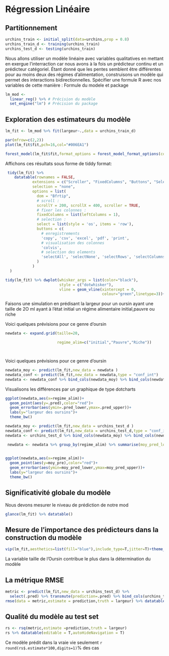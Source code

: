 # Régression Linéaire

## Partitionnement 

```r
urchins_train <- initial_split(data=urchins,prop = 0.8)
urchins_train_d <- training(urchins_train)
urchins_test_d <- testing(urchins_train)
```

Nous allons utiliser un modèle linéaire avec variables qualitatives en mettant en exergue l'interraction car nous avons à la fois un prédicteur continu et un prédicteur catégoriel. Étant donné que les pentes semblent être différentes pour au moins deux des régimes d'alimentation, construisons un modèle qui permet des interactions bidirectionnelles. Spécifier une formule R avec nos variables de cette manière : Formule du modele et package

```r

lm_mod <- 
  linear_reg() %>% # Précision du modèle
  set_engine("lm") # Précision du package

```

## Exploration des estimateurs du modèle

```r
lm_fit <- lm_mod %>% fit(largeur~.,data = urchins_train_d)
```

```r
par(mfrow=c(2,2))
plot(lm_fit$fit,pch=16,col="#006EA1")
```

```r
forest_model(lm_fit$fit,format_options = forest_model_format_options(colour = "red",color = "green"),recalculate_width = T,recalculate_height = T,theme = theme_forest(),breaks = T,factor_separate_line = T)
```

Affichons ces résultats sous forme de tiddy format:

```r
 tidy(lm_fit) %>%
    datatable(rownames = FALSE, 
            extensions = c("Scroller", "FixedColumns", "Buttons", "Select"), 
            selection = "none",
            options = list(
              dom = "Bfrtip", 
              # scroll :
              scrollY = 200, scrollX = 400, scroller = TRUE,
              # fixer les colonnes : 
              fixedColumns = list(leftColumns = 1),
              # selection :
              select = list(style = 'os', items = 'row'),
              buttons = c(
                # enregistrements
                'copy', 'csv', 'excel', 'pdf', 'print',
                # visualisation des colonnes
                'colvis',
                # selection des elements
                'selectAll', 'selectNone', 'selectRows', 'selectColumns', 'selectCells'
              )
            )
  )

```

```r
tidy(lm_fit) %>% dwplot(whisker_args = list(color="black"),
                        style = c("dotwhisker"),
                        vline = geom_vline(xintercept = 0,
                                           colour="green",linetype=3))+theme_bw()+theme(legend.position = "None")
```

Faisons une simulation en prédisant la largeur pour un oursin ayant une taille de 2O ml ayant à l'état initial un régime alimentaire initial,pauvre ou riche

Voici quelques prévisions pour ce genre d'oursin

```r

newdata <- expand.grid(taille=20,

                       regime_alim=c("initial","Pauvre","Riche"))




```

Voici quelques prévisions pour ce genre d'oursin

```r
newdata_moy <- predict(lm_fit,new_data = newdata )
newdata_conf <- predict(lm_fit,new_data = newdata,type = "conf_int")
newdata <- newdata_conf %>% bind_cols(newdata_moy) %>% bind_cols(newdata)
```

Visualisons les différences par un graphique de type dotcharts

```r
ggplot(newdata,aes(x=regime_alim))+
  geom_point(aes(y=.pred),color="red")+
  geom_errorbar(aes(ymin=.pred_lower,ymax=.pred_upper))+
  labs(y="largeur des oursins")+
  theme_bw()
```

```r
newdata_moy <- predict(lm_fit,new_data = urchins_test_d )
newdata_conf <- predict(lm_fit,new_data = urchins_test_d,type = "conf_int")
newdata <- urchins_test_d %>% bind_cols(newdata_moy) %>% bind_cols(newdata_conf)
```

```r
 newdata <- newdata %>% group_by(regime_alim) %>% summarise(moy_pred_lower=mean(.pred_lower),moy_pred_upper=mean(.pred_upper),moy_pre=mean(.pred)) %>% ungroup()
 
```

```r
ggplot(newdata,aes(x=regime_alim))+
  geom_point(aes(y=moy_pre),color="red")+
  geom_errorbar(aes(ymin=moy_pred_lower,ymax=moy_pred_upper))+
  labs(y="largeur des oursins")+
  theme_bw()
```

## Significativité globale du modèle
Nous devons mesurer le niveau de prédiction de notre mod
```r
glance(lm_fit) %>% datatable()
```

## Mesure de l'importance des prédicteurs dans la construction du modèle
```r
vip(lm_fit,aesthetics=list(fill="blue"),include_type=T,jitter=T)+theme_clean()
```

La variable taille de l'Oursin contribue le plus dans la détermination du modèle

## La métrique RMSE
```r
metric <- predict(lm_fit,new_data = urchins_test_d) %>% 
  select(.pred) %>% transmute(prediction=.pred) %>% bind_cols(urchins_test_d)
rmse(data = metric,estimate = prediction,truth = largeur) %>% datatable()
```

## Qualité du modèle au test set
```r
rs <- rsq(metric,estimate =prediction,truth = largeur) 
rs %>% datatable(editable = T,autoHideNavigation = T)
```
Ce modèle prédit dans la vraie vie seulement `r round(rs$.estimate*100,digits=1)`% des cas


